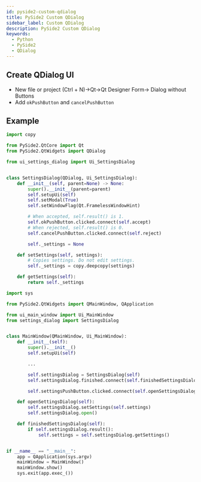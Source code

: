```yaml
---
id: pyside2-custom-qdialog
title: PySide2 Custom QDialog
sidebar_label: Custom QDialog
description: PySide2 Custom QDialog
keywords:
  - Python
  - PySide2
  - QDialog
---
```


## Create QDialog UI

- New file or project (Ctrl + N)->Qt->Qt Designer Form-> Dialog without Buttons
- Add `okPushButton` and `cancelPushButton`

## Example

```python title="settings_dialog.py"
import copy

from PySide2.QtCore import Qt
from PySide2.QtWidgets import QDialog

from ui_settings_dialog import Ui_SettingsDialog


class SettingsDialog(QDialog, Ui_SettingsDialog):
    def __init__(self, parent=None) -> None:
        super().__init__(parent=parent)
        self.setupUi(self)
        self.setModal(True)
        self.setWindowFlag(Qt.FramelessWindowHint)

        # When accepted, self.result() is 1.
        self.okPushButton.clicked.connect(self.accept)
        # When rejected, self.result() is 0.
        self.cancelPushButton.clicked.connect(self.reject)

        self._settings = None

    def setSettings(self, settings):
        # Copies settings. Do not edit settings.
        self._settings = copy.deepcopy(settings)

    def getSettings(self):
        return self._settings
```

```python title="main_window.py"
import sys

from PySide2.QtWidgets import QMainWindow, QApplication

from ui_main_window import Ui_MainWindow
from settings_dialog import SettingsDialog


class MainWindow(QMainWindow, Ui_MainWindow):
    def __init__(self):
        super().__init__()
        self.setupUi(self)

        ...

        self.settingsDialog = SettingsDialog(self)
        self.settingsDialog.finished.connect(self.finishedSettingsDialog)

        self.settingsPushButton.clicked.connect(self.openSettingsDialog)

    def openSettingsDialog(self):
        self.settingsDialog.setSettings(self.settings)
        self.settingsDialog.open()

    def finishedSettingsDialog(self):
        if self.settingsDialog.result():
            self.settings = self.settingsDialog.getSettings()


if __name__ == "__main__":
    app = QApplication(sys.argv)
    mainWindow = MainWindow()
    mainWindow.show()
    sys.exit(app.exec_())
```
